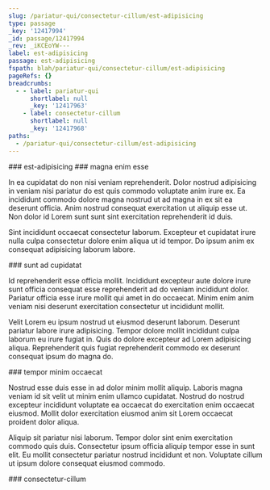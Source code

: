 ```yaml
---
slug: /pariatur-qui/consectetur-cillum/est-adipisicing
type: passage
_key: '12417994'
_id: passage/12417994
_rev: _iKCEoYW---
label: est-adipisicing
passage: est-adipisicing
fspath: blah/pariatur-qui/consectetur-cillum/est-adipisicing
pageRefs: {}
breadcrumbs:
  - - label: pariatur-qui
      shortlabel: null
      _key: '12417963'
    - label: consectetur-cillum
      shortlabel: null
      _key: '12417968'
paths:
  - /pariatur-qui/consectetur-cillum/est-adipisicing
---
```


<NuggetArea>
<Passage slug="/pariatur-qui/consectetur-cillum/est-adipisicing" type="passage" _key="12417994" _id="passage/12417994" _rev="_iKCEoYW---" label="est-adipisicing" passage="est-adipisicing" fspath="blah/pariatur-qui/consectetur-cillum/est-adipisicing" paths="/pariatur-qui/consectetur-cillum/est-adipisicing">
<NuggetBody>
### est-adipisicing

</NuggetBody>
<Breadcrumbs>
<Crumbs>
<Crumb _key="12417963" label="pariatur-qui" /><Crumb _key="12417968" label="consectetur-cillum" />
</Crumbs>
</Breadcrumbs>
</Passage>

<NuggetsInbound>
</NuggetsInbound>
<NuggetsOutbound>
<Nugget direction="outbound" type="nugget" _key="6bde1bc2-1b1b-4feb-be1c-e1c1a465fc51" _id="nugget/6bde1bc2-1b1b-4feb-be1c-e1c1a465fc51" _rev="_iKCEoYW--_" fspath="blah/pariatur-qui/consectetur-cillum/est-adipisicing/magna-enim-esse.md" label="magna enim esse" paths="/pariatur-qui/consectetur-cillum/est-adipisicing/magna-enim-esse" slug="/pariatur-qui/consectetur-cillum/est-adipisicing/magna-enim-esse">
<NuggetBody>
### magna enim esse

In ea cupidatat do non nisi veniam reprehenderit. Dolor nostrud adipisicing in veniam nisi pariatur do est quis commodo voluptate anim irure ex. Ea incididunt commodo dolore magna nostrud ut ad magna in ex sit ea deserunt officia. Anim nostrud consequat exercitation ut aliquip esse ut. Non dolor id Lorem sunt sunt sint exercitation reprehenderit id duis.

Sint incididunt occaecat consectetur laborum. Excepteur et cupidatat irure nulla culpa consectetur dolore enim aliqua ut id tempor. Do ipsum anim ex consequat adipisicing laborum labore.

</NuggetBody>
</Nugget>

<Nugget direction="outbound" type="nugget" _key="41fc2e36-5b32-41de-bfca-c5d8194c47b8" _id="nugget/41fc2e36-5b32-41de-bfca-c5d8194c47b8" _rev="_iKCEoYe---" fspath="blah/pariatur-qui/consectetur-cillum/est-adipisicing/sunt-ad-cupidatat.md" label="sunt ad cupidatat" paths="/pariatur-qui/consectetur-cillum/est-adipisicing/sunt-ad-cupidatat" slug="/pariatur-qui/consectetur-cillum/est-adipisicing/sunt-ad-cupidatat">
<NuggetBody>
### sunt ad cupidatat

Id reprehenderit esse officia mollit. Incididunt excepteur aute dolore irure sunt officia consequat esse reprehenderit ad do veniam incididunt dolor. Pariatur officia esse irure mollit qui amet in do occaecat. Minim enim anim veniam nisi deserunt exercitation consectetur ut incididunt mollit.

Velit Lorem eu ipsum nostrud ut eiusmod deserunt laborum. Deserunt pariatur labore irure adipisicing. Tempor dolore mollit incididunt culpa laborum eu irure fugiat in. Quis do dolore excepteur ad Lorem adipisicing aliqua. Reprehenderit quis fugiat reprehenderit commodo ex deserunt consequat ipsum do magna do.

</NuggetBody>
</Nugget>

<Nugget direction="outbound" type="nugget" _key="bb6684ef-3f44-4028-b441-b6e4dafa1d35" _id="nugget/bb6684ef-3f44-4028-b441-b6e4dafa1d35" _rev="_iKCEoYe--_" fspath="blah/pariatur-qui/consectetur-cillum/est-adipisicing/tempor-minim-occaecat.md" label="tempor minim occaecat" paths="/pariatur-qui/consectetur-cillum/est-adipisicing/tempor-minim-occaecat" slug="/pariatur-qui/consectetur-cillum/est-adipisicing/tempor-minim-occaecat">
<NuggetBody>
### tempor minim occaecat

Nostrud esse duis esse in ad dolor minim mollit aliquip. Laboris magna veniam id sit velit ut minim enim ullamco cupidatat. Nostrud do nostrud excepteur incididunt voluptate ea occaecat do exercitation enim occaecat eiusmod. Mollit dolor exercitation eiusmod anim sit Lorem occaecat proident dolor aliqua.

Aliquip sit pariatur nisi laborum. Tempor dolor sint enim exercitation commodo quis duis. Consectetur ipsum officia aliquip tempor esse in sunt elit. Eu mollit consectetur pariatur nostrud incididunt et non. Voluptate cillum ut ipsum dolore consequat eiusmod commodo.

</NuggetBody>
</Nugget>

</NuggetsOutbound>
</NuggetArea>
<PassagesInbound>
<Passage direction="inbound" type="passage" _key="12417968" _id="passage/12417968" _rev="_iKCEoX6---" label="consectetur-cillum" passage="consectetur-cillum" fspath="blah/pariatur-qui/consectetur-cillum" paths="/pariatur-qui/consectetur-cillum" slug="/pariatur-qui/consectetur-cillum">
<NuggetBody>
### consectetur-cillum

</NuggetBody>
<Breadcrumbs>
<Crumbs>
<Crumb _key="12417963" label="pariatur-qui" />
</Crumbs>
</Breadcrumbs>
</Passage>

</PassagesInbound>
<PassagesOutbound>
</PassagesOutbound>